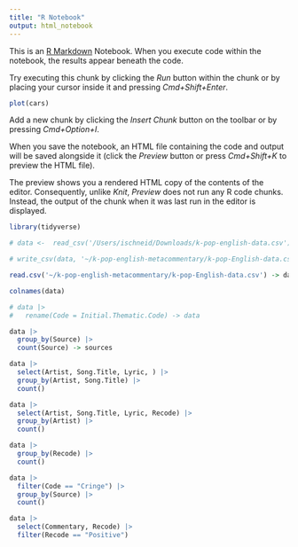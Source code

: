 ```yaml
---
title: "R Notebook"
output: html_notebook
---
```


This is an [R Markdown](http://rmarkdown.rstudio.com) Notebook. When you execute code within the notebook, the results appear beneath the code. 

Try executing this chunk by clicking the *Run* button within the chunk or by placing your cursor inside it and pressing *Cmd+Shift+Enter*. 

```r
plot(cars)
```

Add a new chunk by clicking the *Insert Chunk* button on the toolbar or by pressing *Cmd+Option+I*.

When you save the notebook, an HTML file containing the code and output will be saved alongside it (click the *Preview* button or press *Cmd+Shift+K* to preview the HTML file). 

The preview shows you a rendered HTML copy of the contents of the editor. Consequently, unlike *Knit*, *Preview* does not run any R code chunks. Instead, the output of the chunk when it was last run in the editor is displayed.

```r
library(tidyverse)
```

```r
# data <-  read_csv('/Users/ischneid/Downloads/k-pop-english-data.csv')
```

```r
# write_csv(data, '~/k-pop-english-metacommentary/k-pop-English-data.csv')
```

```r
read.csv('~/k-pop-english-metacommentary/k-pop-English-data.csv') -> data
```

```r
colnames(data)
```
```r
# data |>
#   rename(Code = Initial.Thematic.Code) -> data
```


```r
data |>
  group_by(Source) |>
  count(Source) -> sources
```

```r
data |>
  select(Artist, Song.Title, Lyric, ) |>
  group_by(Artist, Song.Title) |>
  count() 
```

```r
data |>
  select(Artist, Song.Title, Lyric, Recode) |>
  group_by(Artist) |>
  count() 
```

```r
data |>
  group_by(Recode) |>
  count()
```

```r
data |>
  filter(Code == "Cringe") |>
  group_by(Source) |>
  count()
```

```r
data |>
  select(Commentary, Recode) |>
  filter(Recode == "Positive")
```

